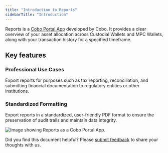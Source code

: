 ```yaml
---
title: "Introduction to Reports"
sidebarTitle: "Introduction"
---
```

Reports is a [Cobo Portal App](/en/portal/portal-apps/introduction) developed by Cobo.  It provides a clear overview of your asset allocation across Custodial Wallets and MPC Wallets, along with your transaction history for a specified timeframe.
## Key features
### Professional Use Cases
Export reports for purposes such as tax reporting, reconciliation, and submitting financial documentation to regulatory entities or other institutions.
### Standardized Formatting
Export reports in a standardized, user-friendly PDF format to ensure the preservation of audit trails and maintain data integrity.

<img src="/en/images/portal-apps/reports/form.png" className="full_screen" alt="Image showing Reports as a Cobo Portal App."/>

<Tip>Did you find this document helpful? Please [submit feedback](https://forms.zohopublic.com/cobo/form/DocumentFeedbackForm/formperma/QvLOhxJv1_JMsJ-1dleZ8Itb_7rzN-LtgvsDdxosoVI) to share your thoughts with us.</Tip>